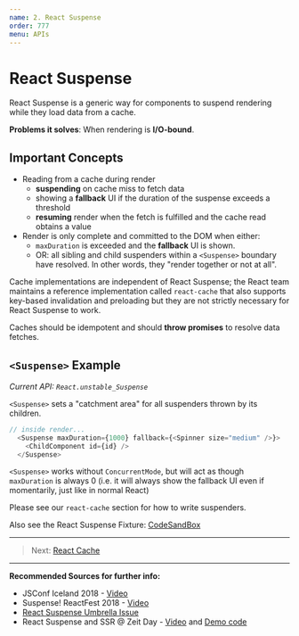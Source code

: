 ```yaml
---
name: 2. React Suspense
order: 777
menu: APIs
---
```


# React Suspense

React Suspense is a generic way for components to suspend rendering while they load data from a cache.

**Problems it solves**: When rendering is **I/O-bound**.

## Important Concepts

- Reading from a cache during render
  - **suspending** on cache miss to fetch data
  - showing a **fallback** UI if the duration of the suspense exceeds a threshold
  - **resuming** render when the fetch is fulfilled and the cache read obtains a value
- Render is only complete and committed to the DOM when either:
  - `maxDuration` is exceeded and the **fallback** UI is shown.
  - OR: all sibling and child suspenders within a `<Suspense>` boundary have resolved. In other words, they "render together or not at all".

Cache implementations are independent of React Suspense; 
the React team maintains a reference implementation called `react-cache` 
that also supports key-based invalidation and preloading but they are not strictly necessary for React Suspense to work.

Caches should be idempotent and should **throw promises** to resolve data fetches.

## `<Suspense>` Example 

*Current API: `React.unstable_Suspense`*

`<Suspense>` sets a "catchment area" for all suspenders thrown by its children.

```js
// inside render...
  <Suspense maxDuration={1000} fallback={<Spinner size="medium" />}>
    <ChildComponent id={id} />
  </Suspense>
```

`<Suspense>` works without `ConcurrentMode`, but will act as though `maxDuration` is always 0 (i.e. it will always show the fallback UI even if momentarily, just like in normal React)

Please see our `react-cache` section for how to write suspenders.

Also see the React Suspense Fixture: [CodeSandBox](https://codesandbox.io/s/w0n9ok3mqw)

--- 

> Next: [React Cache](/docs-react-cache)

--- 

**Recommended Sources for further info:**

- JSConf Iceland 2018 - [Video](https://www.youtube.com/watch?v=nLF0n9SACd4)
- Suspense! ReactFest 2018 - [Video](https://www.youtube.com/watch?v=6g3g0Q_XVb4)
- [React Suspense Umbrella Issue](https://github.com/facebook/react/issues/13206)
- React Suspense and SSR @ Zeit Day - [Video](https://www.youtube.com/watch?v=z-6JC0_cOns) and [Demo code](https://github.com/acdlite/suspense-ssr-demo)